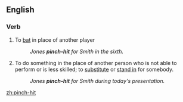 {{also|pinch hit}}
==English==

===Verb===
{{en-verb|inf=to [[pinch]]-[[hit]]|pinch-hits|pinch-hitting|pinch-hit}}

# {{intransitive|baseball}} To [[bat]] in place of another player
#: ''Jones '''pinch-hit''' for Smith in the sixth.''
# {{intransitive|idiom}} To do something in the place of another person who is not able to perform or is less skilled; to [[substitute]] or [[stand in]] for somebody.
#: ''Jones '''pinch-hit''' for Smith during today's presentation.''

[[zh:pinch-hit]]